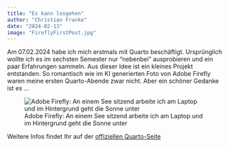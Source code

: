 ```yaml
---
title: "Es kann losgehen"
author: "Christian Franke"
date: "2024-02-13"
image: "FireflyFirstPost.jpg"
---
```


Am 07.02.2024 habe ich mich erstmals mit Quarto beschäftigt.
Ursprünglich wollte ich es im sechsten Semester nur "nebenbei" ausprobieren 
und ein paar Erfahrungen sammeln. Aus dieser Idee ist ein kleines Projekt entstanden.
So romantisch wie im KI generierten Foto von Adobe Firefly waren meine ersten 
Quarto-Abende zwar nicht. Aber ein schöner Gedanke ist es ...

![Adobe Firefly: An einem See sitzend arbeite ich am Laptop und im Hintergrund geht die Sonne unter](FireflyFirstPost.jpg)

Weitere Infos findet Ihr auf der [offiziellen Quarto-Seite](https://quarto.org/docs/websites/)